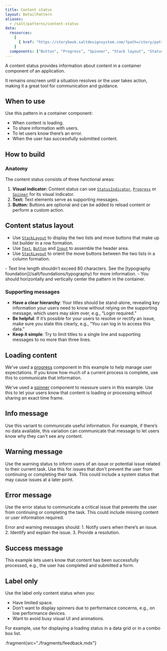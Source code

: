 ```yaml
---
title: Content status
layout: DetailPattern
aliases:
  - /salt/patterns/content-status
data:
  resources:
    [
      { href: "https://storybook.saltdesignsystem.com/?path=/story/patterns-content-status--info", label: "Examples" }
    ]
  components: ["Button", "Progress", "Spinner", "Stack layout", "Status indicator", "Text"]
---
```


A content status provides information about content in a container component of an application.

It remains onscreen until a situation resolves or the user takes action, making it a great tool for communication and guidance.

<Diagram
  src="/img/patterns/content-status/content-status.png"
  alt="Example showing a content status with an info indicator"
  border
  caption="Content status."
/>

## When to use

Use this pattern in a container component:
- When content is loading.
- To share information with users.
- To let users know there’s an error.
- When the user has successfully submitted content.

## How to build

### Anatomy

The content status consists of three functional areas:

1. **Visual indicator:** Content status can use [`StatusIndicator`](/salt/components/status-indicator), [`Progress`](/salt/components/progress) or [`Spinner`](/salt/components/spinner) for its visual indicator.
2. **Text:** Text elements serve as supporting messages.
3. **Button:** Buttons are optional and can be added to reload content or perform a custom action.

<Diagram
  src="/img/patterns/content-status/content-status-anatomy.png"
  alt="Example showing a content status anatomy"
  border
  content="Content status functional areas."
/>

## Content status layout

- Use [`StackLayout`](/salt/components/stack-layout) to display the two lists and move buttons that make up list builder in a row formation.
- Use [`Text`](/salt/components/text), [`Button`](/salt/components/button) and [`Input`](/salt/components/input) to assemble the header area.
- Use [`StackLayout`](/salt/components/stack-layout) to orient the move buttons between the two lists in a column formation.

<Diagram
  src="/img/patterns/content-status/content-status-layout.png"
  alt="Example showing a content status with components and spacing labeled"
  border
  content="Anatomy of content status."
/>

<ExampleContainer type="positive" customPillText="Best practices">
- Text line length shouldn't exceed 80 characters. See the [typography foundation](/salt/foundations/typography) for more information.
- You should horizontally and vertically center the pattern in the container.
</ExampleContainer>

### Supporting messages

- **Have a clear hierarchy**: Your titles should be stand-alone, revealing key information your users need to know without relying on the supporting message, which users may skim over, e.g., “Login required.”
- **Be helpful**: If it’s possible for your users to resolve or rectify an issue, make sure you state this clearly, e.g., “You can log in to access this data.”
- **Keep it simple**: Try to limit titles to a single line and supporting messages to no more than three lines.

## Loading content

We've used a [progress](/salt/components/progress) component in this example to help manage user expectations. If you know how much of a current process is complete, use this to communicate that information.

<Diagram
  src="/img/patterns/content-status/content-status-loading.png"
  alt="Example showing a content status with a progress indicator"
  border
/>

We've used a [spinner](/salt/components/spinner) component to reassure users in this example. Use this to let your users know that content is loading or processing without sharing an exact time frame.

<Diagram
  src="/img/patterns/content-status/content-status-loading-small.png"
  alt="Example showing a content status with a spinner"
  border
/>

## Info message

Use this variant to communicate useful information. For example, if there’s no data available, this variation can communicate that message to let users know why they can't see any content.

<Diagram
  src="/img/patterns/content-status/content-status-info.png"
  alt="Example showing a content status with an info indicator"
  border
/>

## Warning message

Use the warning status to inform users of an issue or potential issue related to their current task. Use this for issues that don't prevent the user from continuing or completing their task. This could include a system status that may cause issues at a later point.

<Diagram
  src="/img/patterns/content-status/content-status-warning.png"
  alt="Example showing a content status with a warning indicator"
  border
/>

## Error message

Use the error status to communicate a critical issue that prevents the user from continuing or completing the task. This could include missing content or user information required.

<Diagram
  src="/img/patterns/content-status/content-status-error.png"
  alt="Example showing a content status with an error indicator"
  border
/>

<ExampleContainer type="positive" customPillText="Best practices">
 Error and warning messages should: 
 1. Notify users when there’s an issue. 
 2. Identify and explain the issue. 
 3. Provide a resolution.
</ExampleContainer>


## Success message

This example lets users know that content has been successfully processed, e.g., the user has completed and submitted a form.

<Diagram
  src="/img/patterns/content-status/content-status-success.png"
  alt="Example showing a content status with a success indicator"
  border
/>

## Label only

Use the label only content status when you:

- Have limited space.
- Don’t want to display spinners due to performance concerns, e.g., on low performance devices.
- Want to avoid busy visual UI and animations.

For example, use for displaying a loading status in a data grid or in a combo box list.

<Diagram
  src="/img/patterns/content-status/content-status-label-only.png"
  alt="Example showing a content status with a success indicator"
  border
/>

:fragment{src="./fragments/feedback.mdx"}
